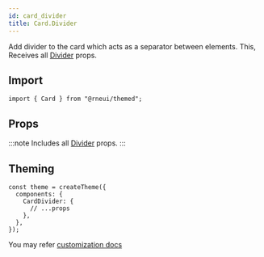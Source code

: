 ```yaml
---
id: card_divider
title: Card.Divider
---
```



<IconsStyle />

Add divider to the card which acts as a separator between elements.
This, Receives all [Divider](divider#props) props.

## Import

```tsx
import { Card } from "@rneui/themed";
```

## Props

:::note
Includes all [Divider](divider#props) props.
:::

## Theming

```tsx
const theme = createTheme({
  components: {
    CardDivider: {
      // ...props
    },
  },
});
```

You may refer [customization docs](../customization)
